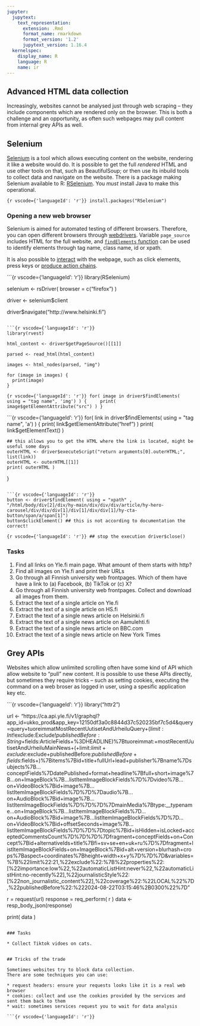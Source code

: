 ```yaml
---
jupyter:
  jupytext:
    text_representation:
      extension: .Rmd
      format_name: rmarkdown
      format_version: '1.2'
      jupytext_version: 1.16.4
  kernelspec:
    display_name: R
    language: R
    name: ir
---
```


## Advanced HTML data collection

Increasingly, websites cannot be analysed just through web scraping -- they include components which are rendered only on the browser.
This is both a challenge and an opportunity, as often such webpages may pull content from internal grey APIs as well.


## Selenium

[Selenium](https://www.selenium.dev/) is a tool which allows executing content on the website, rendering it like a website would do.
It is possible to get the full _rendered_ HTML and use other tools on that, such as BeautifulSoup; or then use its inbuild tools to collect data and navigate on the website.
There is a package making Selenium available to R: [RSelenium](https://docs.ropensci.org/RSelenium/articles/basics.html).
You *must* install Java to make this operational.

```{r vscode={'languageId': 'r'}}
install.packages("RSelenium")
```

### Opening a new web browser

Selenium is aimed for automated testing of different browsers.
Therefore, you can open different browsers through [webdrivers](https://www.rdocumentation.org/packages/RSelenium/versions/1.7.9/topics/rsDriver).
Variable `page_source` includes HTML for the full website, and [`findElements` function](https://www.rdocumentation.org/packages/seleniumPipes/versions/0.3.7/topics/elementClick) can be used to identify elements through tag name, class name, id or xpath.

It is also possible to [interact](https://rpubs.com/johndharrison/seleniumPipes-basic) with the webpage, such as click elements, press keys or [produce action chains](https://rpubs.com/johndharrison/seleniumPipes-basic).

```{r vscode={'languageId': 'r'}}
library(RSelenium)

selenium <- rsDriver(
    browser = c("firefox")
)

driver  <- selenium$client

driver$navigate("http://www.helsinki.fi")
```

```{r vscode={'languageId': 'r'}}
library(rvest)

html_content <- driver$getPageSource()[[1]]

parsed <- read_html(html_content)

images <- html_nodes(parsed, "img")

for (image in images) {
  print(image)
}
```

```{r vscode={'languageId': 'r'}}
for( image in driver$findElements( using = "tag name", 'img') ) {
    print( image$getElementAttribute("src") )
}
```

```{r vscode={'languageId': 'r'}}
for( link in driver$findElements( using = "tag name", 'a') ) {
    print( link$getElementAttribute("href") )
    print( link$getElementText() )

    ## this allows you to get the HTML where the link is located, might be useful some days
    outerHTML <- driver$executeScript("return arguments[0].outerHTML;", list(link))
    outerHTML <- outerHTML[[1]]
    print( outerHTML )
}
```

```{r vscode={'languageId': 'r'}}
button <- driver$findElement( using = "xpath" , "/html/body/div[2]/div/hy-main/div/div/div/article/hy-hero-carousel/div/div/div[1]/div[1]/div/div[1]/hy-cta-button/span/a/span[1]")
button$clickElement() ## this is not according to documentation the correct!
```

```{r vscode={'languageId': 'r'}}
## stop the execution
driver$close()
```

### Tasks

1. Find all links on Yle.fi main page. What amount of them starts with http?
1. Find all images on Yle.fi and print their URLs
1. Go through all Finnish university web frontpages. Which of them have have a link to (a) Facebook, (b) TikTok or (c) X?
1. Go through all Finnish university web frontpages. Collect and download all images from them.
1. Extract the text of a single article on Yle.fi
1. Extract the text of a single article on HS.fi
1. Extract the text of a single news article on Helsinki.fi
1. Extract the text of a single news article on Aamulehti.fi
1. Extract the text of a single news article on BBC.com
1. Extract the text of a single news article on New York Times


## Grey APIs

Websites which allow unlimited scrolling often have some kind of API which allow website to "pull" new content.
It is possible to use these APIs directly, but sometimes they require tricks -- such as setting cookies, executing the command on a web broser as logged in user, using a spesific application key etc.

```{r vscode={'languageId': 'r'}}
library("httr2")

url <- "https://ca.api.yle.fi/v1/graphql?app_id=ukko_prod&app_key=12150df3a0c8844d37c520235bf7c5d4&query=query+tuoreimmatMostRecentUutisetAndUrheiluQuery+($limit:Int!$exclude:Exclude!$publishedBefore:String+$fields:ArticleFields+%3DHEADLINE)%7Btuoreimmat:+mostRecentUutisetAndUrheiluMainNews+(+limit:$limit+exclude:$exclude+publishedBefore:$publishedBefore+fields:$fields+)%7Bitems%7Bid+title+fullUrl+lead+publisher%7Bname%7Dsubjects%7B...conceptFields%7DdatePublished+format+headline%7Bfull+short+image%7B...on+ImageBlock%7B...listItemImageBlockFields%7D%7Dvideo%7B...on+VideoBlock%7Bid+image%7B...listItemImageBlockFields%7D%7D%7Daudio%7B...on+AudioBlock%7Bid+image%7B...listItemImageBlockFields%7D%7D%7D%7DmainMedia%7Btype:__typename...on+ImageBlock%7B...listItemImageBlockFields%7D...on+AudioBlock%7Bid+image%7B...listItemImageBlockFields%7D%7D...on+VideoBlock%7Bid+offsetSeconds+image%7B...listItemImageBlockFields%7D%7D%7Dtopic%7Bid+isHidden+isLocked+acceptedCommentsCount%7D%7D%7D%7Dfragment+conceptFields+on+Concept%7Bid+alternativeIds+title%7Bfi+sv+se+en+uk+ru%7D%7Dfragment+listItemImageBlockFields+on+ImageBlock%7Bid+alt+version+blurhash+crops%7Baspect+coordinates%7Bheight+width+x+y%7D%7D%7D&variables=%7B%22limit%22:21,%22exclude%22:%7B%22properties%22:[%22importance:low%22,%22automaticListHint:never%22,%22automaticListHint:no-recently%22],%22journalisticStyle%22:[%22non_journalistic_content%22],%22coverage%22:%22LOCAL%22%7D,%22publishedBefore%22:%222024-08-22T03:15:46%2B0300%22%7D"

r = request(url)
response = req_perform( r ) 
data <- resp_body_json(response)

print( data )
```

### Tasks

* Collect Tiktok vidoes on cats.


## Tricks of the trade

Sometimes websites try to block data collection.
There are some techniques you can use:

* request headers: ensure your requests looks like it is a real web browser
* cookies: collect and use the cookies provided by the services and sent them back to them
* wait: sometimes services request you to wait for data analysis

```{r vscode={'languageId': 'r'}}

```
